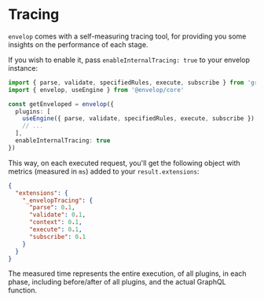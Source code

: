 
# Tracing

`envelop` comes with a self-measuring tracing tool, for providing you some insights on the performance of each stage.

If you wish to enable it, pass `enableInternalTracing: true` to your envelop instance:

```ts
import { parse, validate, specifiedRules, execute, subscribe } from 'graphql'
import { envelop, useEngine } from '@envelop/core'

const getEnveloped = envelop({
  plugins: [
    useEngine({ parse, validate, specifiedRules, execute, subscribe })
    // ...
  ],
  enableInternalTracing: true
})
```

This way, on each executed request, you'll get the following object with metrics (measured in `ms`) added to your `result.extensions`:

```json
{
  "extensions": {
    "_envelopTracing": {
      "parse": 0.1,
      "validate": 0.1,
      "context": 0.1,
      "execute": 0.1,
      "subscribe": 0.1
    }
  }
}
```

<Callout>
  The measured time represents the entire execution, of all plugins, in each phase, including before/after of all
  plugins, and the actual GraphQL function.
</Callout>
